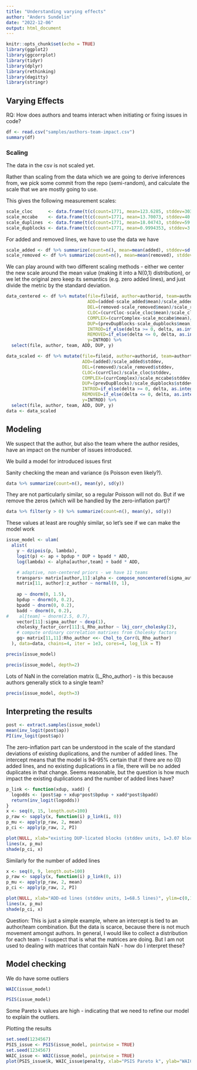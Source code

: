 ```yaml
---
title: "Understanding varying effects"
author: "Anders Sundelin"
date: "2022-12-06"
output: html_document
---
```


```r
knitr::opts_chunk$set(echo = TRUE)
library(ggplot2)
library(ggcorrplot)
library(tidyr)
library(dplyr)
library(rethinking)
library(dagitty)
library(stringr)
```

## Varying Effects

RQ: How does authors and teams interact when initiating or fixing issues in code?

```r
df <- read.csv("samples/authors-team-impact.csv")
summary(df)
```

### Scaling

The data in the csv is not scaled yet.

Rather than scaling from the data which we are going to derive inferences from, we pick some commit from the repo (semi-random), and calculate the scale that we are mostly going to use.

This gives the following measurement scales:
```r
scale_cloc      <- data.frame(t(c(count=1771, mean=123.6285, stddev=303.9526, median=56)))
scale_mccabe    <- data.frame(t(c(count=1771, mean=13.70073, stddev=40.93051, median=5)))
scale_duplines  <- data.frame(t(c(count=1771, mean=18.04743, stddev=59.00211, median=0)))
scale_dupblocks <- data.frame(t(c(count=1771, mean=0.9994353, stddev=3.071005, median=0)))
```

For added and removed lines, we have to use the data we have

```r
scale_added <- df %>% summarize(count=n(), mean=mean(added), stddev=sd(added), median=median(added))
scale_removed <- df %>% summarize(count=n(), mean=mean(removed), stddev=sd(removed), median=median(removed))
```

We can play around with two different scaling methods - either we center the new scale around the mean value (making it into a N(0,1) distribution), or we let the original zero keep its semantics (e.g. zero added lines), and just divide the metric by the standard deviation.

```r
data_centered <- df %>% mutate(file=fileid, author=authorid, team=authorteamid, 
                               ADD=(added-scale_added$mean)/scale_added$stddev, 
                               DEL=(removed-scale_removed$mean)/scale_removed$stddev, 
                               CLOC=(currCloc-scale_cloc$mean)/scale_cloc$stddev, 
                               COMPLEX=(currComplex-scale_mccabe$mean)/scale_mccabe$stddev, 
                               DUP=(prevDupBlocks-scale_dupblocks$mean)/scale_dupblocks$stddev,
                               INTROD=if_else(delta >= 0, delta, as.integer(0)),
                               REMOVED=if_else(delta <= 0, delta, as.integer(0)),
                               y=INTROD) %>%
  select(file, author, team, ADD, DUP, y)

data_scaled <- df %>% mutate(file=fileid, author=authorid, team=authorteamid, 
                             ADD=(added)/scale_added$stddev, 
                             DEL=(removed)/scale_removed$stddev, 
                             CLOC=(currCloc)/scale_cloc$stddev, 
                             COMPLEX=(currComplex)/scale_mccabe$stddev, 
                             DUP=(prevDupBlocks)/scale_dupblocks$stddev, 
                             INTROD=if_else(delta >= 0, delta, as.integer(0)),
                             REMOVED=if_else(delta <= 0, delta, as.integer(0)),
                             y=INTROD) %>%
  select(file, author, team, ADD, DUP, y)
data <- data_scaled

```




## Modeling 

We suspect that the author, but also the team where the author resides, have an impact on the number of issues introduced.

We build a model for introduced issues first

Sanity checking the mean and variance (is Poisson even likely?). 
```r
data %>% summarize(count=n(), mean(y), sd(y))
```
They are not particularly similar, so a regular Poisson will not do. But if we remove the zeros (which will be handled by the zero-inflation part)?

```r
data %>% filter(y > 0) %>% summarize(count=n(), mean(y), sd(y))
```
These values at least are roughly similar, so let's see if we can make the model work

```r
issue_model <- ulam(
  alist(
    y ~ dzipois(p, lambda),
    logit(p) <- ap + bpdup * DUP + bpadd * ADD, 
    log(lambda) <- alpha[author,team] + badd * ADD, 

    # adaptive, non-centered priors - we have 11 teams
    transpars> matrix[author,11]:alpha <- compose_noncentered(sigma_author, L_Rho_author, z_author),
    matrix[11, author]:z_author ~ normal(0, 1),
    
    ap ~ dnorm(0, 1.5),
    bpdup ~ dnorm(0, 0.2),
    bpadd ~ dnorm(0, 0.2),
    badd ~ dnorm(0, 0.2),
#    al[team] ~ dnorm(2.5, 0.7),
    vector[11]:sigma_author ~ dexp(1),
    cholesky_factor_corr[11]:L_Rho_author ~ lkj_corr_cholesky(2),
    # compute ordinary correlation matrixes from Cholesky factors
    gq> matrix[11,11]:Rho_author <<- Chol_to_Corr(L_Rho_author)
  ), data=data, chains=4, iter = 1e3, cores=4, log_lik = T)
```


```r
precis(issue_model)
```

```r
precis(issue_model, depth=2)
```

Lots of NaN in the correlation matrix (L_Rho_author) - is this because authors generally stick to a single team?

```r
precis(issue_model, depth=3)
```

## Interpreting the results

```r
post <- extract.samples(issue_model)
mean(inv_logit(post$ap))
PI(inv_logit(post$ap))

```

The zero-inflation part can be understood in the scale of the standard deviations of existing duplications, and the number of added lines.
The intercept means that the model is 94-95% certain that if there are no (0) added lines, and no existing duplications in a file, there will be no added duplicates in that change. Seems reasonable, but the question is how much impact the existing duplications and the number of added lines have?

```r
p_link <- function(xdup, xadd) {
  logodds <- (post$ap + xdup*post$bpdup + xadd*post$bpadd)
  return(inv_logit(logodds))
}
x <- seq(0, 15, length.out=100)
p_raw <- sapply(x, function(i) p_link(i, 0))
p_mu <- apply(p_raw, 2, mean)
p_ci <- apply(p_raw, 2, PI)

plot(NULL, xlab="existing DUP-licated blocks (stddev units, 1=3.07 blocks)", ylim=c(0.5,1), xlim=c(0,15))
lines(x, p_mu)
shade(p_ci, x)
```

Similarly for the number of added lines

```r
x <- seq(0, 9, length.out=100)
p_raw <- sapply(x, function(i) p_link(0, i))
p_mu <- apply(p_raw, 2, mean)
p_ci <- apply(p_raw, 2, PI)

plot(NULL, xlab="ADD-ed lines (stddev units, 1=68.5 lines)", ylim=c(0,1), xlim=c(0,9))
lines(x, p_mu)
shade(p_ci, x)

```

Question: This is just a simple example, where an intercept is tied to an author/team combination.
But the data is scarce, because there is not much movement amongst authors.
In general, I would like to collect a distribution for each team - I suspect that is what the matrices are doing. But I am not used to dealing with matrices that contain NaN - how do I interpret these?

## Model checking

We do have some outliers

```r
WAIC(issue_model)
```

```r
PSIS(issue_model)
```
Some Pareto k values are high - indicating that we need to refine our model to explain the outliers.

Plotting the results
```r
set.seed(1234567)
PSIS_issue <- PSIS(issue_model, pointwise = TRUE)
set.seed(1234567)
WAIC_issue <- WAIC(issue_model, pointwise = TRUE)
plot(PSIS_issue$k, WAIC_issue$penalty, xlab="PSIS Pareto k", ylab="WAIC penalty", col=rangi2, lwd=2)
```

